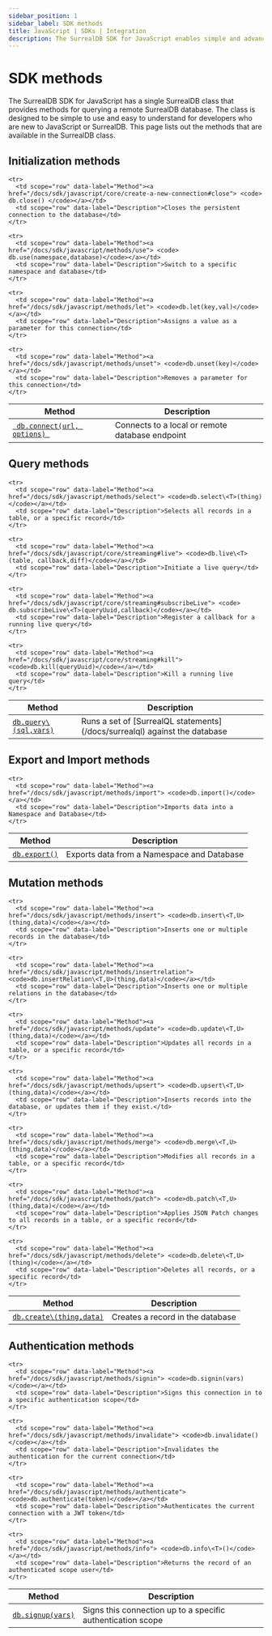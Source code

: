 ```yaml
---
sidebar_position: 1
sidebar_label: SDK methods
title: JavaScript | SDKs | Integration
description: The SurrealDB SDK for JavaScript enables simple and advanced querying of a remote or embedded database.
---
```


# SDK methods

The SurrealDB SDK for JavaScript has a single SurrealDB class that provides methods for querying a remote SurrealDB database.
The class is designed to be simple to use and easy to understand for developers who are new to JavaScript or SurrealDB.
This page lists out the methods that are available in the SurrealDB class.

## Initialization methods

<table>
  <thead>
    <tr>
      <th scope="col">Method</th>
      <th scope="col">Description</th>
    </tr>
  </thead>

  <tbody>
    <tr>
      <td scope="row" data-label="Method"><a href="/docs/sdk/javascript/methods/connect"> <code> db.connect(url, options) </code></a></td>
      <td scope="row" data-label="Description">Connects to a local or remote database endpoint</td>
    </tr>

    <tr>
      <td scope="row" data-label="Method"><a href="/docs/sdk/javascript/core/create-a-new-connection#close"> <code> db.close() </code></a></td>
      <td scope="row" data-label="Description">Closes the persistent connection to the database</td>
    </tr>

    <tr>
      <td scope="row" data-label="Method"><a href="/docs/sdk/javascript/methods/use"> <code> db.use(namespace,database)</code></a></td>
      <td scope="row" data-label="Description">Switch to a specific namespace and database</td>
    </tr>

    <tr>
      <td scope="row" data-label="Method"><a href="/docs/sdk/javascript/methods/let"> <code>db.let(key,val)</code></a></td>
      <td scope="row" data-label="Description">Assigns a value as a parameter for this connection</td>
    </tr>

    <tr>
      <td scope="row" data-label="Method"><a href="/docs/sdk/javascript/methods/unset"> <code>db.unset(key)</code></a></td>
      <td scope="row" data-label="Description">Removes a parameter for this connection</td>
    </tr>
  </tbody>
</table>

## Query methods

<table>
  <thead>
    <tr>
      <th scope="col">Method</th>
      <th scope="col">Description</th>
    </tr>
  </thead>

  <tbody>
    <tr>
      <td scope="row" data-label="Method"><a href="/docs/sdk/javascript/methods/query"> <code>db.query\<T>(sql,vars)</code></a></td>
      <td scope="row" data-label="Description">Runs a set of [SurrealQL statements](/docs/surrealql) against the database</td>
    </tr>

    <tr>
      <td scope="row" data-label="Method"><a href="/docs/sdk/javascript/methods/select"> <code>db.select\<T>(thing)</code></a></td>
      <td scope="row" data-label="Description">Selects all records in a table, or a specific record</td>
    </tr>

    <tr>
      <td scope="row" data-label="Method"><a href="/docs/sdk/javascript/core/streaming#live"> <code>db.live\<T>(table, callback,diff)</code></a></td>
      <td scope="row" data-label="Description">Initiate a live query</td>
    </tr>

    <tr>
      <td scope="row" data-label="Method"><a href="/docs/sdk/javascript/core/streaming#subscribeLive"> <code> db.subscribeLive\<T>(queryUuid,callback)</code></a></td>
      <td scope="row" data-label="Description">Register a callback for a running live query</td>
    </tr>

    <tr>
      <td scope="row" data-label="Method"><a href="/docs/sdk/javascript/core/streaming#kill"> <code>db.kill(queryUuid)</code></a></td>
      <td scope="row" data-label="Description">Kill a running live query</td>
    </tr>
  </tbody>
</table>

## Export and Import methods

<table>
  <thead>
    <tr>
      <th scope="col">Method</th>
      <th scope="col">Description</th>
    </tr>
  </thead>

  <tbody>
    <tr>
      <td scope="row" data-label="Method"><a href="/docs/sdk/javascript/methods/export"> <code>db.export()</code></a></td>
      <td scope="row" data-label="Description">Exports data from a Namespace and Database</td>
    </tr>

    <tr>
      <td scope="row" data-label="Method"><a href="/docs/sdk/javascript/methods/import"> <code>db.import()</code></a></td>
      <td scope="row" data-label="Description">Imports data into a Namespace and Database</td>
    </tr>
  </tbody>
</table>

## Mutation methods

<table>
  <thead>
    <tr>
      <th scope="col">Method</th>
      <th scope="col">Description</th>
    </tr>
  </thead>

  <tbody>
    <tr>
      <td scope="row" data-label="Method"><a href="/docs/sdk/javascript/methods/create"> <code>db.create\<T,U>(thing,data)</code></a></td>
      <td scope="row" data-label="Description">Creates a record in the database</td>
    </tr>

    <tr>
      <td scope="row" data-label="Method"><a href="/docs/sdk/javascript/methods/insert"> <code>db.insert\<T,U>(thing,data)</code></a></td>
      <td scope="row" data-label="Description">Inserts one or multiple records in the database</td>
    </tr>

    <tr>
      <td scope="row" data-label="Method"><a href="/docs/sdk/javascript/methods/insertrelation"> <code>db.insertRelation\<T,U>(thing,data)</code></a></td>
      <td scope="row" data-label="Description">Inserts one or multiple relations in the database</td>
    </tr>

    <tr>
      <td scope="row" data-label="Method"><a href="/docs/sdk/javascript/methods/update"> <code>db.update\<T,U>(thing,data)</code></a></td>
      <td scope="row" data-label="Description">Updates all records in a table, or a specific record</td>
    </tr>

    <tr>
      <td scope="row" data-label="Method"><a href="/docs/sdk/javascript/methods/upsert"> <code>db.upsert\<T,U>(thing,data)</code></a></td>
      <td scope="row" data-label="Description">Inserts records into the database, or updates them if they exist.</td>
    </tr>

    <tr>
      <td scope="row" data-label="Method"><a href="/docs/sdk/javascript/methods/merge"> <code>db.merge\<T,U>(thing,data)</code></a></td>
      <td scope="row" data-label="Description">Modifies all records in a table, or a specific record</td>
    </tr>

    <tr>
      <td scope="row" data-label="Method"><a href="/docs/sdk/javascript/methods/patch"> <code>db.patch\<T,U>(thing,data)</code></a></td>
      <td scope="row" data-label="Description">Applies JSON Patch changes to all records in a table, or a specific record</td>
    </tr>

    <tr>
      <td scope="row" data-label="Method"><a href="/docs/sdk/javascript/methods/delete"> <code>db.delete\<T,U>(thing)</code></a></td>
      <td scope="row" data-label="Description">Deletes all records, or a specific record</td>
    </tr>
  </tbody>
</table>

## Authentication methods

<table>
  <thead>
    <tr>
      <th scope="col">Method</th>
      <th scope="col">Description</th>
    </tr>
  </thead>

  <tbody>
    <tr>
      <td scope="row" data-label="Method"><a href="/docs/sdk/javascript/methods/signup"> <code>db.signup(vars)</code></a></td>
      <td scope="row" data-label="Description">Signs this connection up to a specific authentication scope</td>
    </tr>

    <tr>
      <td scope="row" data-label="Method"><a href="/docs/sdk/javascript/methods/signin"> <code>db.signin(vars)</code></a></td>
      <td scope="row" data-label="Description">Signs this connection in to a specific authentication scope</td>
    </tr>

    <tr>
      <td scope="row" data-label="Method"><a href="/docs/sdk/javascript/methods/invalidate"> <code>db.invalidate()</code></a></td>
      <td scope="row" data-label="Description">Invalidates the authentication for the current connection</td>
    </tr>

    <tr>
      <td scope="row" data-label="Method"><a href="/docs/sdk/javascript/methods/authenticate"> <code>db.authenticate(token)</code></a></td>
      <td scope="row" data-label="Description">Authenticates the current connection with a JWT token</td>
    </tr>

    <tr>
      <td scope="row" data-label="Method"><a href="/docs/sdk/javascript/methods/info"> <code>db.info\<T>()</code></a></td>
      <td scope="row" data-label="Description">Returns the record of an authenticated scope user</td>
    </tr>
  </tbody>
</table>
